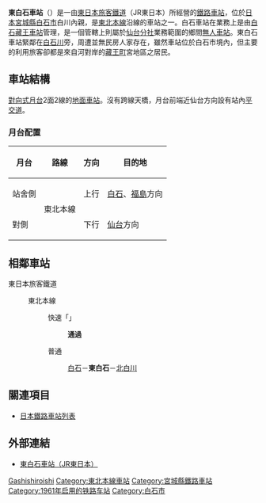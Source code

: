 {{noteTA
|1=zh-hans:东白石站; zh-hk:東白石站; zh-tw:東白石車站}}
{{distinguish|白石东站}}
{{日本車站資訊
|公司色 = green
|文字色 =
|站名 = 東白石站
|圖片 = JR Higashi Shiroishi sta 001.jpg
|pxl =
|圖片說明 = 站舍
|日文原名 = 東白石
|平假名 = ひがししろいし
|羅馬拼音 = Higashi-Shiroishi
|電報略號 = ヒシ
|前一站 = [[白石站_(宮城縣)|白石]]
|前一站距離 = 4.2
|後一站距離 = 4.3
|後一站 = [[北白川站|北白川]]
|所屬公司 =  [[File:JR_logo_(east).svg|23px]][[東日本旅客鐵道|東日本旅客鐵道]]（JR東日本）
|所屬路線 = {{Color|mediumseagreen|■}}[[東北本線|東北本線]]
|距離 = 311.0
|起點站 = [[東京站|東京]]
|所在地 = [[宮城縣|宮城縣]][[白石市|白石市]]白川內親字安久戶
|車站構造 = [[地面車站|地面車站]]
|月台配置 = 2面2線
|啟用年月日 = 1961年（[[昭和|昭和]]36年）12月20日
|乘客人數 =
|統計年度 =
|備註 = [[無人站|無人站]]（設有自動售票機）
}}
'''東白石車站'''（{{jpn|j=東白石駅|hg=ひがししろいしえき|rm=Higashi-shiroishi eki|f=y}}）是一由[[東日本旅客鐵道|東日本旅客鐵道]]（JR東日本）所經營的[[鐵路車站|鐵路車站]]，位於[[日本|日本]][[宮城縣|宮城縣]][[白石市|白石市]]白川內親，是[[東北本線|東北本線]]沿線的車站之一。白石車站在業務上是由[[白石藏王車站|白石藏王車站]]管理，是一個管轄上則屬於[[東日本旅客鐵道仙台分社|仙台分社]]業務範圍的鄉間[[無人車站|無人車站]]。東白石車站緊鄰在[[白石川|白石川]]旁，周遭並無民房人家存在，雖然車站位於白石市境內，但主要的利用旅客卻都是來自河對岸的[[藏王町|藏王町]]宮地區之居民。

== 車站結構 ==
[[對向式月台|對向式月台]]2面2線的[[地面車站|地面車站]]。沒有跨線天橋，月台前端近仙台方向設有站內[[平交道|平交道]]。
=== 月台配置 ===
{| rules="rows" class="wikitable"
!月台!!路線!!方向!!目的地
|-
! 站舍側
|rowspan=2|{{Color|mediumseagreen|■}}東北本線
| style="text-align:center" | 上行
|[[白石站_(宮城縣)|白石]]、[[福島站_(福島縣)|福島]]方向
|-
! 對側
| style="text-align:center" | 下行
|[[仙台站|仙台]]方向
|}
== 相鄰車站 ==
; 東日本旅客鐵道
: {{Color|mediumseagreen|■}}東北本線
:: {{Color|red|□}}快速「{{link-ja|仙台城市快速|仙台シティラビット}}」
::: '''通過'''
:: {{Color|gray|■}}普通
::: [[白石站_(宮城縣)|白石]]－'''東白石'''－[[北白川站|北白川]]

==關連項目==
*[[日本鐵路車站列表|日本鐵路車站列表]]

== 外部連結 ==
* {{ja}}[http://www.jreast.co.jp/estation/station/info.aspx?StationCd=1286 東白石車站（JR東日本）] {{Wayback|url=http://www.jreast.co.jp/estation/station/info.aspx?StationCd=1286 |date=20200131075255 }}

{{東北本線}}

{{DEFAULTSORT:Higashi-Shiroishi}}
[[Category:日本鐵路車站_Hi|Gashishiroishi]]
[[Category:東北本線車站|Category:東北本線車站]]
[[Category:宮城縣鐵路車站|Category:宮城縣鐵路車站]]
[[Category:1961年启用的铁路车站|Category:1961年启用的铁路车站]]
[[Category:白石市|Category:白石市]]

{{japan-rail-stub}}